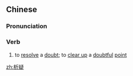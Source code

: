 ==Chinese==
{{zh-forms}}

===Pronunciation===
{{zh-pron
|m=xīyí
|c=sik1 ji4
|mn=qz:siak-gî/xm,zz:sek-gî
|cat=v
}}

===Verb===
{{zh-verb}}

# to [[resolve]] a [[doubt]]; to [[clear up]] a [[doubtful]] [[point]]

[[zh:析疑]]